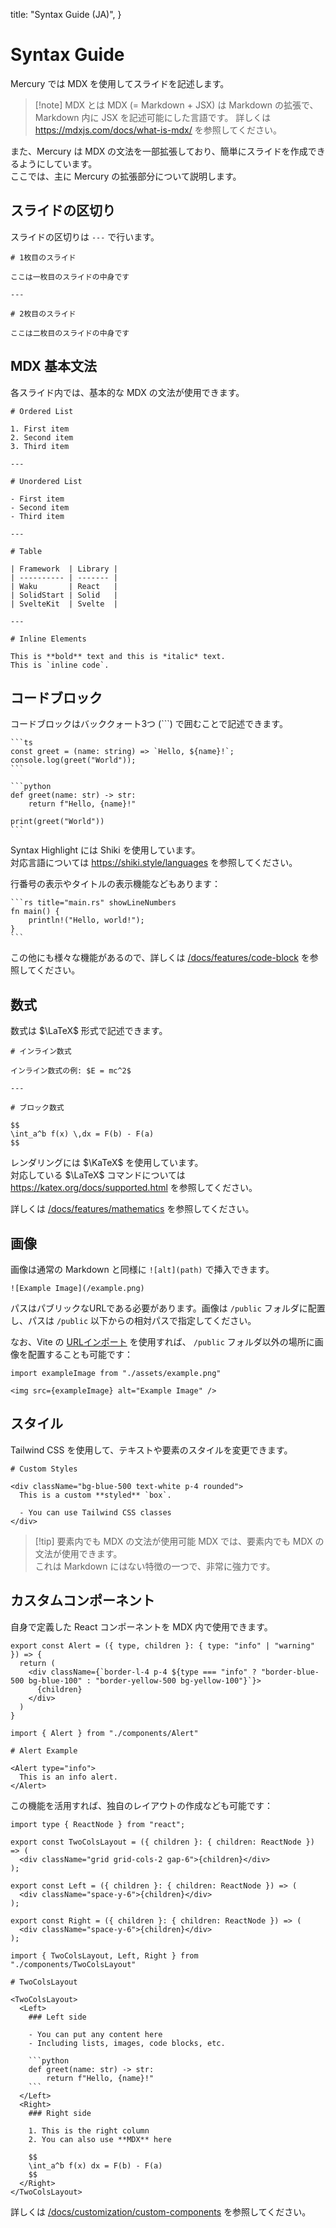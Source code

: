   title: "Syntax Guide (JA)",
}

# Syntax Guide

Mercury では MDX を使用してスライドを記述します。

> [!note] MDX とは
> MDX (= Markdown + JSX) は Markdown の拡張で、Markdown 内に JSX を記述可能にした言語です。
> 詳しくは https://mdxjs.com/docs/what-is-mdx/ を参照してください。

また、Mercury は MDX の文法を一部拡張しており、簡単にスライドを作成できるようにしています。 \
ここでは、主に Mercury の拡張部分について説明します。

## スライドの区切り

スライドの区切りは `---` で行います。

```mdx
# 1枚目のスライド

ここは一枚目のスライドの中身です

---

# 2枚目のスライド

ここは二枚目のスライドの中身です
```

## MDX 基本文法

各スライド内では、基本的な MDX の文法が使用できます。

```mdx
# Ordered List

1. First item
2. Second item
3. Third item

---

# Unordered List

- First item
- Second item
- Third item

---

# Table

| Framework  | Library |
| ---------- | ------- |
| Waku       | React   |
| SolidStart | Solid   |
| SvelteKit  | Svelte  |

---

# Inline Elements

This is **bold** text and this is *italic* text.
This is `inline code`.
```

## コードブロック

コードブロックはバッククォート3つ (```) で囲むことで記述できます。

````mdx
```ts
const greet = (name: string) => `Hello, ${name}!`;
console.log(greet("World"));
```

```python
def greet(name: str) -> str:
    return f"Hello, {name}!"

print(greet("World"))
```
````

Syntax Highlight には Shiki を使用しています。 \
対応言語については https://shiki.style/languages を参照してください。

行番号の表示やタイトルの表示機能などもあります：

````mdx
```rs title="main.rs" showLineNumbers
fn main() {
    println!("Hello, world!");
}
```
````

この他にも様々な機能があるので、詳しくは [/docs/features/code-block](/docs/features/code-block) を参照してください。

## 数式

数式は $\LaTeX$ 形式で記述できます。

```mdx
# インライン数式

インライン数式の例: $E = mc^2$

---

# ブロック数式

$$
\int_a^b f(x) \,dx = F(b) - F(a)
$$
```

レンダリングには $\KaTeX$ を使用しています。 \
対応している $\LaTeX$ コマンドについては https://katex.org/docs/supported.html を参照してください。

詳しくは [/docs/features/mathematics](/docs/features/mathematics) を参照してください。

## 画像

画像は通常の Markdown と同様に `![alt](path)` で挿入できます。

```mdx
![Example Image](/example.png)
```

パスはパブリックなURLである必要があります。画像は `/public` フォルダに配置し、パスは `/public` 以下からの相対パスで指定してください。

なお、Vite の [URLインポート](https://vite.dev/guide/assets.html#importing-asset-as-url) を使用すれば、
`/public` フォルダ以外の場所に画像を配置することも可能です：

```mdx
import exampleImage from "./assets/example.png"

<img src={exampleImage} alt="Example Image" />
```

## スタイル

Tailwind CSS を使用して、テキストや要素のスタイルを変更できます。

```mdx
# Custom Styles

<div className="bg-blue-500 text-white p-4 rounded">
  This is a custom **styled** `box`.

  - You can use Tailwind CSS classes
</div>
```

> [!tip] 要素内でも MDX の文法が使用可能
> MDX では、要素内でも MDX の文法が使用できます。 \
> これは Markdown にはない特徴の一つで、非常に強力です。

## カスタムコンポーネント

自身で定義した React コンポーネントを MDX 内で使用できます。

```tsx title="src/components/Alert.tsx"
export const Alert = ({ type, children }: { type: "info" | "warning" }) => {
  return (
    <div className={`border-l-4 p-4 ${type === "info" ? "border-blue-500 bg-blue-100" : "border-yellow-500 bg-yellow-100"}`}>
      {children}
    </div>
  )
}
```

```mdx title="src/presentation.mdx"
import { Alert } from "./components/Alert"

# Alert Example

<Alert type="info">
  This is an info alert.
</Alert>
```

この機能を活用すれば、独自のレイアウトの作成なども可能です：

```tsx title="src/components/TwoColsLayout.tsx"
import type { ReactNode } from "react";

export const TwoColsLayout = ({ children }: { children: ReactNode }) => (
  <div className="grid grid-cols-2 gap-6">{children}</div>
);

export const Left = ({ children }: { children: ReactNode }) => (
  <div className="space-y-6">{children}</div>
);

export const Right = ({ children }: { children: ReactNode }) => (
  <div className="space-y-6">{children}</div>
);
```

````mdx title="src/presentation.mdx"
import { TwoColsLayout, Left, Right } from "./components/TwoColsLayout"

# TwoColsLayout

<TwoColsLayout>
  <Left>
    ### Left side

    - You can put any content here
    - Including lists, images, code blocks, etc.

    ```python
    def greet(name: str) -> str:
        return f"Hello, {name}!"
    ```
  </Left>
  <Right>
    ### Right side

    1. This is the right column
    2. You can also use **MDX** here

    $$
    \int_a^b f(x) dx = F(b) - F(a)
    $$
  </Right>
</TwoColsLayout>
````

詳しくは [/docs/customization/custom-components](/docs/customization/custom-components) を参照してください。
